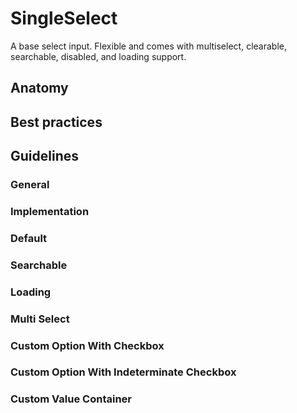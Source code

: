 
# SingleSelect

A base select input. Flexible and comes with multiselect, clearable, searchable, disabled, and loading support.

<ArgTypes of={SingleSelect} />

## Anatomy

## Best practices

## Guidelines 

### General

### Implementation

### Default

<Preview>
  <Story id="components-selects-single--default" />
</Preview>

### Searchable

<Preview>
  <Story id="components-selects-single--searchable" />
</Preview>

### Loading

<Preview>
  <Story id="components-selects-single--loading" />
</Preview>

### Multi Select

<Preview>
  <Story id="components-selects-single--multiple-select" />
</Preview>

### Custom Option With Checkbox

<Preview>
  <Story id="components-selects-single--custom-option-with-checkbox" />
</Preview>

### Custom Option With Indeterminate Checkbox

<Preview>
  <Story id="components-selects-single--custom-option-with-indeterminate-checkbox" />
</Preview>

### Custom Value Container

<Preview>
  <Story id="components-selects-single--custom-value-container" />
</Preview>

